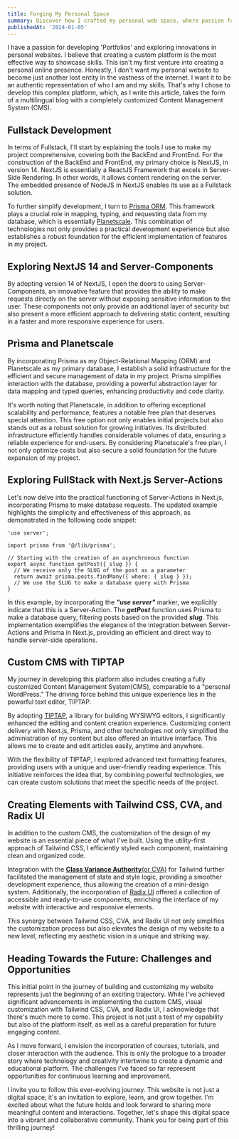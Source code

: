 ```yaml
---
title: Forging My Personal Space
summary: Discover how I crafted my personal web space, where passion for development and innovation converge
publishedAt: '2024-01-05'
---
```


I have a passion for developing 'Portfolios' and exploring innovations in personal websites. I believe that creating a custom platform is the most effective way to showcase skills. This isn't my first venture into creating a personal online presence. Honestly, I don't want my personal website to become just another lost entity in the vastness of the internet. I want it to be an authentic representation of who I am and my skills. That's why I chose to develop this complex platform, which, as I write this article, takes the form of a multilingual blog with a completely customized Content Management System (CMS).

## Fullstack Development

In terms of Fullstack, I'll start by explaining the tools I use to make my project comprehensive, covering both the BackEnd and FrontEnd. For the construction of the BackEnd and FrontEnd, my primary choice is NextJS, in version 14. NextJS is essentially a ReactJS Framework that excels in Server-Side Rendering. In other words, it allows content rendering on the server. The embedded presence of NodeJS in NextJS enables its use as a Fullstack solution.

To further simplify development, I turn to [Prisma ORM](https://www.prisma.io/). This framework plays a crucial role in mapping, typing, and requesting data from my database, which is essentially [Planetscale](https://planetscale.com/). This combination of technologies not only provides a practical development experience but also establishes a robust foundation for the efficient implementation of features in my project.

## Exploring NextJS 14 and Server-Components

By adopting version 14 of NextJS, I open the doors to using Server-Components, an innovative feature that provides the ability to make requests directly on the server without exposing sensitive information to the user. These components not only provide an additional layer of security but also present a more efficient approach to delivering static content, resulting in a faster and more responsive experience for users.

## Prisma and Planetscale

By incorporating Prisma as my Object-Relational Mapping (ORM) and Planetscale as my primary database, I establish a solid infrastructure for the efficient and secure management of data in my project. Prisma simplifies interaction with the database, providing a powerful abstraction layer for data mapping and typed queries, enhancing productivity and code clarity.

It's worth noting that Planetscale, in addition to offering exceptional scalability and performance, features a notable free plan that deserves special attention. This free option not only enables initial projects but also stands out as a robust solution for growing initiatives. Its distributed infrastructure efficiently handles considerable volumes of data, ensuring a reliable experience for end-users. By considering Planetscale's free plan, I not only optimize costs but also secure a solid foundation for the future expansion of my project.

## Exploring FullStack with Next.js Server-Actions

Let's now delve into the practical functioning of Server-Actions in Next.js, incorporating Prisma to make database requests. The updated example highlights the simplicity and effectiveness of this approach, as demonstrated in the following code snippet:

```tsx title="@/lib/actions/articles.tsx" caption="Example of Server-Action with Prisma"
'use server';

import prisma from '@/lib/prisma';

// Starting with the creation of an asynchronous function
export async function getPost({ slug }) {
  // We receive only the SLUG of the post as a parameter
  return await prisma.posts.findMany({ where: { slug } });
  // We use the SLUG to make a database query with Prisma
}
```

In this example, by incorporating the _**"use server"**_ marker, we explicitly indicate that this is a Server-Action. The _**getPost**_ function uses Prisma to make a database query, filtering posts based on the provided _**slug**_. This implementation exemplifies the elegance of the integration between Server-Actions and Prisma in Next.js, providing an efficient and direct way to handle server-side operations.

## Custom CMS with TIPTAP

My journey in developing this platform also includes creating a fully customized Content Management System(CMS), comparable to a "personal WordPress." The driving force behind this unique experience lies in the powerful text editor, TIPTAP.

By adopting [TIPTAP](https://tiptap.dev/), a library for building WYSIWYG editors, I significantly enhanced the editing and content creation experience. Customizing content delivery with Next.js, Prisma, and other technologies not only simplified the administration of my content but also offered an intuitive interface. This allows me to create and edit articles easily, anytime and anywhere.

With the flexibility of TIPTAP, I explored advanced text formatting features, providing users with a unique and user-friendly reading experience. This initiative reinforces the idea that, by combining powerful technologies, we can create custom solutions that meet the specific needs of the project.

## Creating Elements with Tailwind CSS, CVA, and Radix UI

In addition to the custom CMS, the customization of the design of my website is an essential piece of what I've built. Using the utility-first approach of Tailwind CSS, I efficiently styled each component, maintaining clean and organized code.

Integration with the [**Class Variance Authority**(or CVA)](https://cva.style/) for Tailwind further facilitated the management of state and style logic, providing a smoother development experience, thus allowing the creation of a mini-design system. Additionally, the incorporation of [Radix UI](https://www.radix-ui.com/) offered a collection of accessible and ready-to-use components, enriching the interface of my website with interactive and responsive elements.

This synergy between Tailwind CSS, CVA, and Radix UI not only simplifies the customization process but also elevates the design of my website to a new level, reflecting my aesthetic vision in a unique and striking way.

## Heading Towards the Future: Challenges and Opportunities

This initial point in the journey of building and customizing my website represents just the beginning of an exciting trajectory. While I've achieved significant advancements in implementing the custom CMS, visual customization with Tailwind CSS, CVA, and Radix UI, I acknowledge that there's much more to come. This project is not just a test of my capability but also of the platform itself, as well as a careful preparation for future engaging content.

As I move forward, I envision the incorporation of courses, tutorials, and closer interaction with the audience. This is only the prologue to a broader story where technology and creativity intertwine to create a dynamic and educational platform. The challenges I've faced so far represent opportunities for continuous learning and improvement.

I invite you to follow this ever-evolving journey. This website is not just a digital space; it's an invitation to explore, learn, and grow together. I'm excited about what the future holds and look forward to sharing more meaningful content and interactions. Together, let's shape this digital space into a vibrant and collaborative community. Thank you for being part of this thrilling journey!
